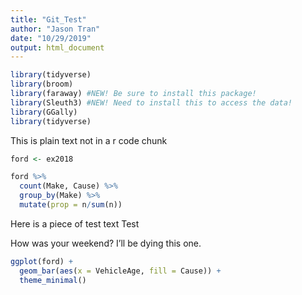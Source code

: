 ```yaml
---
title: "Git_Test"
author: "Jason Tran"
date: "10/29/2019"
output: html_document
---
```

```r
library(tidyverse)
library(broom)
library(faraway) #NEW! Be sure to install this package!
library(Sleuth3) #NEW! Need to install this to access the data!
library(GGally)
library(tidyverse)
```

This is plain text not in a r code chunk

```r
ford <- ex2018
```


```r
ford %>% 
  count(Make, Cause) %>% 
  group_by(Make) %>% 
  mutate(prop = n/sum(n))
```


Here is a piece of test text
Test

How was your weekend? I'll be dying this one. 

```r
ggplot(ford) +
  geom_bar(aes(x = VehicleAge, fill = Cause)) +
  theme_minimal()
```




